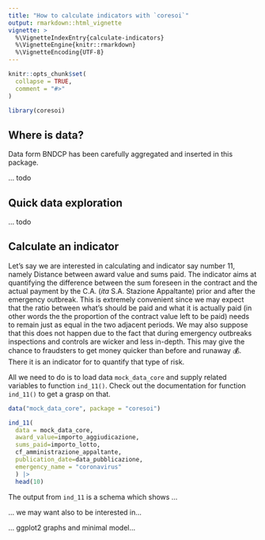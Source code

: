 ```yaml
---
title: "How to calculate indicators with `coresoi`"
output: rmarkdown::html_vignette
vignette: >
  %\VignetteIndexEntry{calculate-indicators}
  %\VignetteEngine{knitr::rmarkdown}
  %\VignetteEncoding{UTF-8}
---
```


```r
knitr::opts_chunk$set(
  collapse = TRUE,
  comment = "#>"
)
```

```r
library(coresoi)
```


## Where is data?

Data form BNDCP has been carefully aggregated and inserted in this package. 

... todo

## Quick data exploration

... todo

## Calculate an indicator

Let's say we are interested in calculating and indicator say number 11, namely Distance between award value and sums paid. The indicator aims at quantifying the difference between the sum foreseen in the contract and the actual payment by the C.A. (_ita_ S.A. Stazione Appaltante) prior and after the emergency outbreak. This is extremely convenient since we may expect that the ratio between what's should be paid and what it is actually paid (in other words the the proportion of the contract  value left to be paid) needs to remain just as equal in the two adjacent periods.
We may also suppose that this does not happen due to the fact that during emergency outbreaks inspections and controls are wicker and less in-depth. This may give the chance to fraudsters to get money quicker than before and runaway 💰. There it is an indicator for to quantify that type of risk.

All we need to do is to load data `mock_data_core` and supply related variables to function `ind_11()`. Check out the documentation for function `ind_11()` to get a grasp on that.


```r
data("mock_data_core", package = "coresoi")

ind_11(
  data = mock_data_core,
  award_value=importo_aggiudicazione, 
  sums_paid=importo_lotto,
  cf_amministrazione_appaltante,
  publication_date=data_pubblicazione,
  emergency_name = "coronavirus"
  ) |>
  head(10)

```

The output from `ind_11` is a schema which shows ...


... we may want also to be interested in...

... ggplot2 graphs and minimal model...





